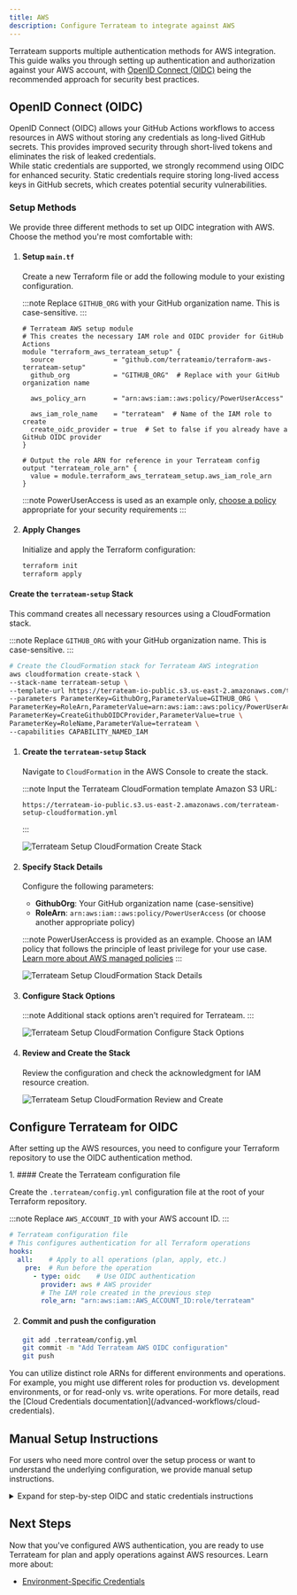 ```yaml
---
title: AWS
description: Configure Terrateam to integrate against AWS
---
```




Terrateam supports multiple authentication methods for AWS integration. This guide walks you through setting up authentication and authorization against your AWS account, with [OpenID Connect (OIDC)](https://openid.net/developers/how-connect-works/) being the recommended approach for security best practices.

## OpenID Connect (OIDC)

<Card title="What is OIDC?" icon="information">
  OpenID Connect (OIDC) allows your GitHub Actions workflows to access resources in AWS without storing any credentials as long-lived GitHub secrets. This provides improved security through short-lived tokens and eliminates the risk of leaked credentials.
</Card>

<Aside type="caution">
  While static credentials are supported, we strongly recommend using OIDC for enhanced security. Static credentials require storing long-lived access keys in GitHub secrets, which creates potential security vulnerabilities.
</Aside>



### Setup Methods

We provide three different methods to set up OIDC integration with AWS. Choose the method you're most comfortable with:

<Tabs>
  <TabItem label="Terraform">
 
<Steps>

1. #### Setup `main.tf`

   Create a new Terraform file or add the following module to your existing configuration.

   :::note
   Replace `GITHUB_ORG` with your GitHub organization name. This is case-sensitive.
   :::

   ```hcl
   # Terrateam AWS setup module
   # This creates the necessary IAM role and OIDC provider for GitHub Actions
   module "terraform_aws_terrateam_setup" {
     source               = "github.com/terrateamio/terraform-aws-terrateam-setup"
     github_org           = "GITHUB_ORG"  # Replace with your GitHub organization name
     
     aws_policy_arn       = "arn:aws:iam::aws:policy/PowerUserAccess"
     
     aws_iam_role_name    = "terrateam"  # Name of the IAM role to create
     create_oidc_provider = true  # Set to false if you already have a GitHub OIDC provider
   }

   # Output the role ARN for reference in your Terrateam config
   output "terrateam_role_arn" {
     value = module.terraform_aws_terrateam_setup.aws_iam_role_arn
   }
   ```
   :::note
    PowerUserAccess is used as an example only, [choose a policy](https://docs.aws.amazon.com/IAM/latest/UserGuide/access_policies_job-functions.html) appropriate for your security requirements
   :::

1. #### Apply Changes

   Initialize and apply the Terraform configuration:

   ```sh
   terraform init
   terraform apply
   ```


</Steps>
  </TabItem>
  <TabItem label="AWS CLI">

#### Create the `terrateam-setup` Stack

This command creates all necessary resources using a CloudFormation stack.

:::note
Replace `GITHUB_ORG` with your GitHub organization name. This is case-sensitive.
:::

```sh
# Create the CloudFormation stack for Terrateam AWS integration
aws cloudformation create-stack \
--stack-name terrateam-setup \
--template-url https://terrateam-io-public.s3.us-east-2.amazonaws.com/terrateam-setup-cloudformation.yml \
--parameters ParameterKey=GithubOrg,ParameterValue=GITHUB_ORG \
ParameterKey=RoleArn,ParameterValue=arn:aws:iam::aws:policy/PowerUserAccess \
ParameterKey=CreateGithubOIDCProvider,ParameterValue=true \
ParameterKey=RoleName,ParameterValue=terrateam \
--capabilities CAPABILITY_NAMED_IAM
```

  </TabItem>
  <TabItem label="AWS Console">
<Steps>

1. #### Create the `terrateam-setup` Stack

   Navigate to `CloudFormation` in the AWS Console to create the stack.

   :::note
   Input the Terrateam CloudFormation template Amazon S3 URL:
   ```
   https://terrateam-io-public.s3.us-east-2.amazonaws.com/terrateam-setup-cloudformation.yml
   ```
   :::

   ![Terrateam Setup CloudFormation Create Stack](../../../assets/cloudformation-create-stack.png)

1. #### Specify Stack Details

   Configure the following parameters:
   - **GithubOrg**: Your GitHub organization name (case-sensitive)
   - **RoleArn**: `arn:aws:iam::aws:policy/PowerUserAccess` (or choose another appropriate policy)

   :::note
   PowerUserAccess is provided as an example. Choose an IAM policy that follows the principle of least privilege for your use case.
   [Learn more about AWS managed policies](https://docs.aws.amazon.com/IAM/latest/UserGuide/access_policies_managed-vs-inline.html)
   :::

   ![Terrateam Setup CloudFormation Stack Details](../../../assets/cloudformation-stack-details.png)

1. #### Configure Stack Options

   :::note
   Additional stack options aren't required for Terrateam.
   :::

   ![Terrateam Setup CloudFormation Configure Stack Options](../../../assets/cloudformation-configure-stack-options.png)

1. #### Review and Create the Stack

   Review the configuration and check the acknowledgment for IAM resource creation.

   ![Terrateam Setup CloudFormation Review and Create](../../../assets/cloudformation-review-and-create.png)


</Steps>
  </TabItem>
</Tabs>

## Configure Terrateam for OIDC

After setting up the AWS resources, you need to configure your Terraform repository to use the OIDC authentication method.

<Steps>
1. #### Create the Terrateam configuration file

   Create the `.terrateam/config.yml` configuration file at the root of your Terraform repository.

   :::note
   Replace `AWS_ACCOUNT_ID` with your AWS account ID.
   :::

   ```yml
   # Terrateam configuration file
   # This configures authentication for all Terraform operations
   hooks:
     all:    # Apply to all operations (plan, apply, etc.)
       pre:  # Run before the operation
         - type: oidc    # Use OIDC authentication
           provider: aws # AWS provider
           # The IAM role created in the previous step
           role_arn: "arn:aws:iam::AWS_ACCOUNT_ID:role/terrateam"
   ```

2. #### Commit and push the configuration

   ```sh
   git add .terrateam/config.yml
   git commit -m "Add Terrateam AWS OIDC configuration"
   git push
   ```

</Steps>

<Aside type="tip">
  You can utilize distinct role ARNs for different environments and operations. For example, you might use different roles for production vs. development environments, or for read-only vs. write operations. For more details, read the [Cloud Credentials documentation](/advanced-workflows/cloud-credentials).
</Aside>

## Manual Setup Instructions

For users who need more control over the setup process or want to understand the underlying configuration, we provide manual setup instructions.

<details>
  <summary>Expand for step-by-step OIDC and static credentials instructions</summary>
<Tabs>
  <TabItem label="OIDC">
    <Steps>

    1. Create the OIDC provider in AWS

        ```sh
        # Create the GitHub OIDC provider in AWS IAM
        # The thumbprints are for GitHub's token.actions.githubusercontent.com endpoint
        aws iam create-open-id-connect-provider \
        --url https://token.actions.githubusercontent.com \
        --client-id-list sts.amazonaws.com --thumbprint-list \
        6938fd4d98bab03faadb97b34396831e3780aea1 \
        1c58a3a8518e8759bf075b76b750d4f2df264fcd
        ```

    1. Create a local file on your workstation named `trustpolicy.json`

       This file defines the policy that allows AWS to trust GitHub's OIDC as a federated identity.

       :::note
       Replace `AWS_ACCOUNT_ID` and `GITHUB_ORG` (case-sensitive) with your values.
       :::

        ```json
        {
          "Version": "2012-10-17",
          "Statement": [
            {
              "Effect": "Allow",
              "Principal": {
                "Federated": "arn:aws:iam::AWS_ACCOUNT_ID:oidc-provider/token.actions.githubusercontent.com"
              },
              "Action": "sts:AssumeRoleWithWebIdentity",
              "Condition": {
                "StringLike": {
                  "token.actions.githubusercontent.com:sub":
                    "repo:GITHUB_ORG/*"
                },
                "StringEquals": {
                  "token.actions.githubusercontent.com:aud": "sts.amazonaws.com"
                }
              }
            }
          ]
        }
        ```

        - Example [trustpolicy.json](https://github.com/terrateamio/terrateam-example/blob/main/aws/oidc/trustpolicy/single-repository/trustpolicy.json) for a single repository
        - Example [trustpolicy.json](https://github.com/terrateamio/terrateam-example/blob/main/aws/oidc/trustpolicy/multiple-repositories/trustpolicy.json) for multiple repositories
        - [Learn more about trust relationships in IAM roles](https://docs.aws.amazon.com/IAM/latest/UserGuide/id_roles_terms-and-concepts.html)

    1. Create a `terrateam` IAM role using the trust policy

       ```sh
       # Create the IAM role with the trust policy
       aws iam create-role \
       --role-name terrateam \
       --assume-role-policy-document file://trustpolicy.json
       ```

    1. Attach an IAM policy to the role

       ```sh
       # Attach the PowerUserAccess policy to the role
       # Note: Choose a policy that follows the principle of least privilege for your use case
       aws iam attach-role-policy \
       --policy-arn arn:aws:iam::aws:policy/PowerUserAccess \
       --role-name terrateam
       ```

       [Learn more about AWS managed policies](https://docs.aws.amazon.com/IAM/latest/UserGuide/access_policies_managed-vs-inline.html)

    1. [Configure Terrateam for OIDC](#configure-terrateam-for-oidc) as shown above

    </Steps>
  </TabItem>
  <TabItem label="Static Credentials">
    <Aside type="caution">
      Static credentials are less secure than OIDC. We recommend using OIDC whenever possible.
    </Aside>
    
    <Steps>
    1. Create a `terrateam` IAM user
       ```sh
       # Create a dedicated IAM user for Terrateam
       aws iam create-user --user-name terrateam
       ```

    1. Attach an IAM policy to the user
       ```sh
       # Attach the PowerUserAccess policy to the user
       # Note: Choose a policy that follows the principle of least privilege
       aws iam attach-user-policy \
       --policy-arn arn:aws:iam::aws:policy/PowerUserAccess \
       --user-name terrateam
       ```

    1. Create an access key for the `terrateam` user
       ```sh
       # Create access keys - save the output securely!
       aws iam create-access-key --user-name terrateam
       ```

    1. Export your Terraform `organization/repo` combination
       ```sh
       # Set environment variable for your GitHub repository
       export REPO="<OWNER/REPO>"
       ```

    1. Create the AWS Access Key ID GitHub Secret
       ```sh
       # Store the Access Key ID as a GitHub secret
       # You'll need to enter the key when prompted
       gh secret --repo "$REPO" set AWS_ACCESS_KEY_ID
       ```

    1. Create the AWS Secret Access Key GitHub Secret
       ```sh
       # Store the Secret Access Key as a GitHub secret
       # You'll need to enter the key when prompted
       gh secret --repo "$REPO" set AWS_SECRET_ACCESS_KEY
       ```
       
    1. Create the Terrateam configuration file

       For static credentials, create `.terrateam/config.yml` with the following content:
       
       ```yml
       # Terrateam configuration for static credentials
       # No pre-hooks needed as GitHub secrets are used directly
       ```
    </Steps>
  </TabItem>
</Tabs>
</details>


## Next Steps

Now that you've configured AWS authentication, you are ready to use Terrateam for plan and apply operations against AWS resources. Learn more about:

- [Environment-Specific Credentials](/advanced-workflows/cloud-credentials)
